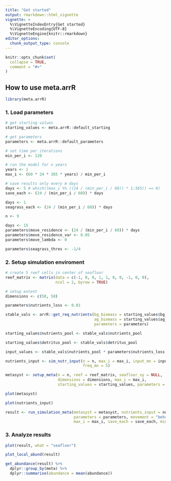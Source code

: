 ```yaml
---
title: "Get started"
output: rmarkdown::html_vignette
vignette: >
  %\VignetteIndexEntry{Get started}
  %\VignetteEncoding{UTF-8}
  %\VignetteEngine{knitr::rmarkdown}
editor_options: 
  chunk_output_type: console
---
```


```r
knitr::opts_chunk$set(
  collapse = TRUE,
  comment = "#>"
)
```

## How to use **meta.arrR**

```r
library(meta.arrR)
```

### 1. Load parameters

```r

# get starting values
starting_values <- meta.arrR::default_starting

# get parameters
parameters <- meta.arrR::default_parameters

# set time per iterations
min_per_i <- 120

# run the model for n years
years <- 1
max_i <- (60 * 24 * 365 * years) / min_per_i

# save results only every m days
days <- 5 # which((max_i %% ((24 / (min_per_i / 60)) * 1:365)) == 0)
save_each <- (24 / (min_per_i / 60)) * days

days <- 1
seagrass_each <- (24 / (min_per_i / 60)) * days

n <- 9

days <- 15
parameters$move_residence <- (24 / (min_per_i / 60)) * days
parameters$move_residence_var <- 0.05
parameters$move_lambda <- 0

parameters$seagrass_thres <- -1/4
```

### 2. Setup simulation enviroment

```r
# create 5 reef cells in center of seafloor
reef_matrix <- matrix(data = c(-1, 0, 0, 1, 1, 0, 0, -1, 0, 0), 
                      ncol = 2, byrow = TRUE)

# setup extent
dimensions <- c(50, 50)

parameters$nutrients_loss <- 0.01

stable_vals <- arrR::get_req_nutrients(bg_biomass = starting_values$bg_biomass,
                                       ag_biomass = starting_values$ag_biomass,
                                       parameters = parameters)

starting_values$nutrients_pool <- stable_vals$nutrients_pool

starting_values$detritus_pool <- stable_vals$detritus_pool

input_values <- stable_vals$nutrients_pool * parameters$nutrients_loss

nutrients_input <- sim_nutr_input(n = n, max_i = max_i, input_mn = input_values, 
                                  freq_mn = 5)

metasyst <- setup_meta(n = n, reef = reef_matrix, seafloor_xy = NULL, 
                       dimensions = dimensions, max_i = max_i,
                       starting_values = starting_values, parameters = parameters)

plot(metasyst)

plot(nutrients_input)
```

```r
result <- run_simulation_meta(metasyst = metasyst, nutrients_input = nutrients_input,
                              parameters = parameters, movement = "behav",
                              max_i = max_i, save_each = save_each, min_per_i = min_per_i)
```

### 3. Analyze results

```r
plot(result, what = "seafloor")

plot_local_abund(result)

get_abundance(result) %>% 
  dplyr::group_by(meta) %>% 
  dplyr::summarise(abundance = mean(abundance))
```
